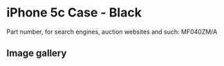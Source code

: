 # iPhone 5c Case - Black

Part number, for search engines, auction websites and such: MF040ZM/A

## Image gallery

<div style={{ width: "768px" }}>
  <GalleryComponent
    images={[
      {
        original: "/everysource/MF040",
        thumbnail: "/everypreview/MF040",
      },
      {
        original: "/everysource/MF040_AV1_WHITE",
        thumbnail: "/everypreview/MF040_AV1_WHITE",
      },
      {
        original: "/everysource/MF040_AV2",
        thumbnail: "/everypreview/MF040_AV2",
      }
    ]}
  />
</div>